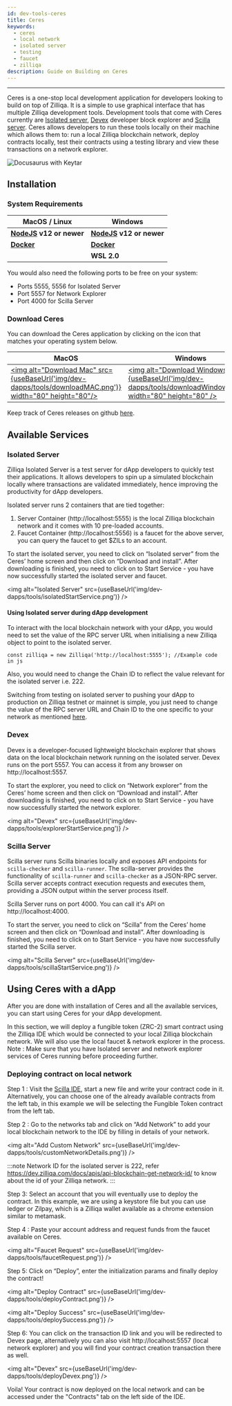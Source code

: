 ```yaml
---
id: dev-tools-ceres
title: Ceres
keywords:
  - ceres
  - local network
  - isolated server
  - testing
  - faucet
  - zilliqa
description: Guide on Building on Ceres
---
```


---


Ceres is a one-stop local development application for developers looking to build on top of Zilliqa.
It is a simple to use graphical interface that has multiple Zilliqa development tools.
Development tools that come with Ceres currently are [Isolated server](#isolated-server), [Devex](#devex) developer block explorer and [Scilla server](#scilla-server).
Ceres allows developers to run these tools locally on their machine which allows them to: run a local Zilliqa blockchain network,
deploy contracts locally, test their contracts using a testing library and view these transactions on a network explorer.

![Docusaurus with Keytar](/img/dev-dapps/tools/ceres.png)

## Installation

### System Requirements

| MacOS / Linux                                     | Windows                                           |
| ------------------------------------------------- | ------------------------------------------------- |
| **[NodeJS](https://nodejs.org/en/) v12 or newer** | **[NodeJS](https://nodejs.org/en/) v12 or newer** |
| **[Docker](https://www.docker.com/get-started)**  | **[Docker](https://www.docker.com/get-started)**  |
|                                                   | **WSL 2.0**                                       |

You would also need the following ports to be free on your system:

- Ports 5555, 5556 for Isolated Server
- Port 5557 for Network Explorer
- Port 4000 for Scilla Server

### Download Ceres

You can download the Ceres application by clicking on the icon that matches your operating system below.

| MacOS                                                                                                                                                                                 | Windows                                                                                                                                                                                              | Linux                                                                                                                                                                                           |
| ------------------------------------------------------------------------------------------------------------------------------------------------------------------------------------- | ---------------------------------------------------------------------------------------------------------------------------------------------------------------------------------------------------- | ----------------------------------------------------------------------------------------------------------------------------------------------------------------------------------------------- |
| [<img alt="Download Mac" src={useBaseUrl('img/dev-dapps/tools/downloadMAC.png')} width="80" height="80"/>](https://github.com/Zilliqa/ceres/releases/download/v0.2.5/Ceres-0.2.5.dmg) | [<img alt="Download Windows" src={useBaseUrl('img/dev-dapps/tools/downloadWindows.png')} width="80" height="80" />](https://github.com/Zilliqa/ceres/releases/download/v0.2.5/Ceres.Setup.0.2.5.exe) | [<img alt="Download Linux" src={useBaseUrl('img/dev-dapps/tools/downloadLinux.png')} width="80" height="80" />](https://github.com/Zilliqa/ceres/releases/download/v0.2.5/Ceres-0.2.5.AppImage) |

Keep track of Ceres releases on github [here](https://github.com/Zilliqa/ceres/releases).

## Available Services

### Isolated Server

Zilliqa Isolated Server is a test server for dApp developers to quickly test their applications.
It allows developers to spin up a simulated blockchain locally where transactions are validated immediately, hence improving the productivity for dApp developers.

Isolated server runs 2 containers that are tied together:

1. Server Container (http://localhost:5555) is the local Zilliqa blockchain network and it comes with 10 pre-loaded accounts.
2. Faucet Container (http://localhost:5556) is a faucet for the above server, you can query the faucet to get $ZILs to an account.

To start the isolated server, you need to click on “Isolated server” from the Ceres’ home screen and then click on
“Download and install”. After downloading is finished, you need to click on to Start Service - you have now successfully started
the isolated server and faucet.

<img
  alt="Isolated Server"
  src={useBaseUrl('img/dev-dapps/tools/isolatedStartService.png')}
/>

#### Using Isolated server during dApp development

To interact with the local blockchain network with your dApp, you would need to set the value of the RPC server URL when
initialising a new Zilliqa object to point to the isolated server.

`const zilliqa = new Zilliqa('http://localhost:5555'); //Example code in js`

Also, you would need to change the Chain ID to reflect the value relevant for the isolated server i.e. 222.

Switching from testing on isolated server to pushing your dApp to production on Zilliqa testnet or mainnet is simple,
you just need to change the value of the RPC server URL and Chain ID to the one specific to your network as mentioned [here](https://dev.zilliqa.com/docs/apis/api-introduction).

### Devex

Devex is a developer-focused lightweight blockchain explorer that shows data on the local blockchain network running on the
isolated server. Devex runs on the port 5557. You can access it from any browser on http://localhost:5557.

To start the explorer, you need to click on “Network explorer” from the Ceres’ home screen and then click on
“Download and install”. After downloading is finished, you need to click on to Start Service -
you have now successfully started the network explorer.

<img
  alt="Devex"
  src={useBaseUrl('img/dev-dapps/tools/explorerStartService.png')}
/>

### Scilla Server

Scilla server runs Scilla binaries locally and exposes API endpoints for `scilla-checker` and `scilla-runner`.
The scilla-server provides the functionality of `scilla-runner` and `scilla-checker` as a JSON-RPC server.
Scilla server accepts contract execution requests and executes them, providing a JSON output within the
server process itself.

Scilla Server runs on port 4000. You can call it's API on http://localhost:4000.

To start the server, you need to click on “Scilla” from the Ceres’ home screen and then click on “Download and install”.
After downloading is finished, you need to click on to Start Service - you have now successfully started the Scilla server.

<img
  alt="Scilla Server"
  src={useBaseUrl('img/dev-dapps/tools/scillaStartService.png')}
/>

## Using Ceres with a dApp

After you are done with installation of Ceres and all the available services, you can start using Ceres for your dApp development.

In this section, we will deploy a fungible token (ZRC-2) smart contract using the Zilliqa IDE which would be connected to your
local Zilliqa blockchain network. We will also use the local faucet & network explorer in the process.
Note : Make sure that you have Isolated server and network explorer services of Ceres running before proceeding further.

### Deploying contract on local network

Step 1 : Visit the [Scilla IDE](https://ide.zilliqa.com/), start a new file and write your contract code in it.
Alternatively, you can choose one of the already available contracts from the left tab, in this example we will be selecting the Fungible Token contract from the left tab.

Step 2 : Go to the networks tab and click on “Add Network” to add your local blockchain network to the IDE by filling in
details of your network.

<img
  alt="Add Custom Network"
  src={useBaseUrl('img/dev-dapps/tools/customNetworkDetails.png')}
/>

:::note
Network ID for the isolated server is 222, refer https://dev.zilliqa.com/docs/apis/api-blockchain-get-network-id/ to
know about the id of your Zilliqa network.
:::

Step 3: Select an account that you will eventually use to deploy the contract. In this example, we are using a keystore file but you can use ledger or Zilpay, which is a Zilliqa wallet available as a chrome extension similar to metamask.

Step 4 : Paste your account address and request funds from the faucet available on Ceres.

<img
  alt="Faucet Request"
  src={useBaseUrl('img/dev-dapps/tools/faucetRequest.png')}
/>

Step 5: Click on “Deploy”, enter the initialization params and finally deploy the contract!

<img
  alt="Deploy Contract"
  src={useBaseUrl('img/dev-dapps/tools/deployContract.png')}
/>

<img
  alt="Deploy Success"
  src={useBaseUrl('img/dev-dapps/tools/deploySuccess.png')}
/>

Step 6: You can click on the transaction ID link and you will be redirected to Devex page, alternatively you can also visit http://localhost:5557 (local network explorer) and you will find your contract creation transaction there as well.

<img alt="Devex" src={useBaseUrl('img/dev-dapps/tools/deployDevex.png')} />

Voila! Your contract is now deployed on the local network and can be accessed under the "Contracts" tab on the left side of the IDE.
